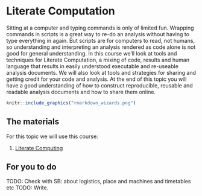 # Literate Computation

Sitting at a computer and typing commands is only of limited fun. Wrapping commands in scripts is a great way to re-do an analysis without having to type everything in again. But scripts are for computers to read, not humans, so understanding and interpreting an analysis rendered as code alone is not good for general understanding. In this course we'll look at tools and techniques for Literate Computation, a mixing of code, results and human language that results in easily understood executable and re-useable analysis documents. We will also look at tools and strategies for sharing and getting credit for your code and analysis. At the end of this topic you will have a good understanding of how to construct reproducible, reusable and readable analysis documents and how to share them online.


```r
knitr::include_graphics("rmarkdown_wizards.png")
```

## The materials

For this topic we will use this course:

  1. [Literate Computing](https://danmaclean.github.io/literate_computing/)

## For you to do

TODO: Check with SB: about logistics, place and machines and timetables etc
TODO: Write.
